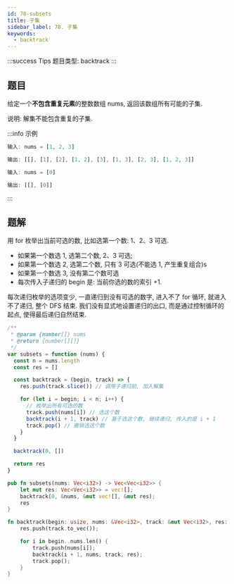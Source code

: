 ```yaml
---
id: 78-subsets
title: 子集
sidebar_label: 78. 子集
keywords:
  - backtrack
---
```


:::success Tips
题目类型: backtrack
:::

## 题目

给定一个**不包含重复元素**的整数数组 nums, 返回该数组所有可能的子集.

说明: 解集不能包含重复的子集.

:::info 示例

```ts
输入: nums = [1, 2, 3]

输出: [[], [1], [2], [1, 2], [3], [1, 3], [2, 3], [1, 2, 3]]
```

```ts
输入: nums = [0]

输出: [[], [0]]
```

:::

## 题解

用 for 枚举出当前可选的数, 比如选第一个数: 1、2、3 可选.

- 如果第一个数选 1, 选第二个数, 2、3 可选;
- 如果第一个数选 2, 选第二个数, 只有 3 可选(不能选 1, 产生重复组合)s
- 如果第一个数选 3, 没有第二个数可选
- 每次传入子递归的 begin 是: 当前你选的数的索引 +1.

每次递归枚举的选项变少, 一直递归到没有可选的数字, 进入不了 for 循环, 就进入不了递归, 整个 DFS 结束. 我们没有显式地设置递归的出口, 而是通过控制循环的起点, 使得最后递归自然结束.


<Tabs>
  <TabItem value="JavaScript" label="JavaScript" default>

```js
/**
 * @param {number[]} nums
 * @return {number[][]}
 */
var subsets = function (nums) {
  const n = nums.length
  const res = []

  const backtrack = (begin, track) => {
    res.push(track.slice()) // 调用子递归前, 加入解集

    for (let i = begin; i < n; i++) {
      // 枚举出所有可选的数
      track.push(nums[i]) // 选这个数
      backtrack(i + 1, track) // 基于选这个数, 继续递归, 传入的是 i + 1
      track.pop() // 撤销选这个数
    }
  }

  backtrack(0, [])

  return res
}
```

</TabItem>
<TabItem value="Rust" label="Rust">

```rust
pub fn subsets(nums: Vec<i32>) -> Vec<Vec<i32>> {
    let mut res: Vec<Vec<i32>> = vec![];
    backtrack(0, &nums, &mut vec![], &mut res);
    res
}

fn backtrack(begin: usize, nums: &Vec<i32>, track: &mut Vec<i32>, res: &mut Vec<Vec<i32>>) {
    res.push(track.to_vec());

    for i in begin..nums.len() {
        track.push(nums[i]);
        backtrack(i + 1, nums, track, res);
        track.pop();
    }
}
```

</TabItem>
</Tabs>
